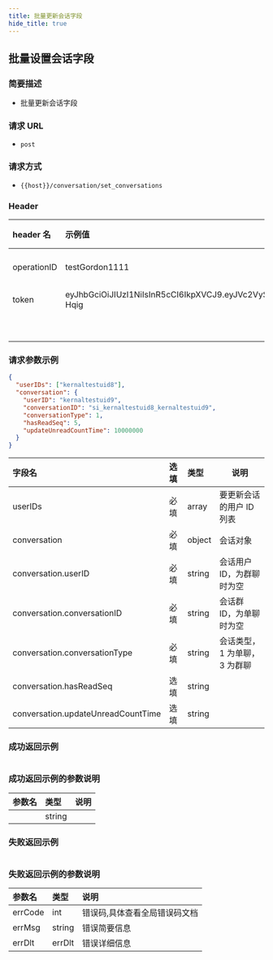 ```yaml
---
title: 批量更新会话字段
hide_title: true
---
```


## 批量设置会话字段

### 简要描述

- 批量更新会话字段

### 请求 URL

- `post`

### 请求方式

- `{{host}}/conversation/set_conversations`

### Header

| header 名   | 示例值                                                                                                                                                                                                      | 选填 | 类型   | 说明                         |
| :---------- | :---------------------------------------------------------------------------------------------------------------------------------------------------------------------------------------------------------- | :--- | ------ | ---------------------------- |
| operationID | testGordon1111                                                                                                                                                                                              | 必填 | string | operationID 用于全局链路追踪 |
| token       | eyJhbGciOiJIUzI1NiIsInR5cCI6IkpXVCJ9.eyJVc2VySUQiOiJvcGVuSU0xMjM0NTYiLCJQbGF0Zm9ybUlEIjoxLCJleHAiOjE2OTU3MTMxOTcsIm5iZiI6MTY4NzkzNjg5NywiaWF0IjoxNjg3OTM3MTk3fQ.5RgJOANfnutTlNT8ai0yXG5JPh8JgW5toOwJUC-Hqig | 必填 | string | 管理员或者用户 token         |
|             |                                                                                                                                                                                                             | 必填 | string |                              |

### 请求参数示例

```json
{
  "userIDs": ["kernaltestuid8"],
  "conversation": {
    "userID": "kernaltestuid9",
    "conversationID": "si_kernaltestuid8_kernaltestuid9",
    "conversationType": 1,
    "hasReadSeq": 5,
    "updateUnreadCountTime": 10000000
  }
}
```

| 字段名                             | 选填 | 类型   | 说明                         |
| :--------------------------------- | :--- | :----- | ---------------------------- |
| userIDs                            | 必填 | array  | 要更新会话的用户 ID 列表     |
| conversation                       | 必填 | object | 会话对象                     |
| conversation.userID                | 必填 | string | 会话用户 ID，为群聊时为空    |
| conversation.conversationID        | 必填 | string | 会话群 ID，为单聊时为空      |
| conversation.conversationType      | 必填 | string | 会话类型，1 为单聊，3 为群聊 |
| conversation.hasReadSeq            | 选填 | string |                              |
| conversation.updateUnreadCountTime | 选填 | string |                              |

### 成功返回示例

```json

```

### 成功返回示例的参数说明

| 参数名 | 类型   | 说明 |
| :----- | :----- | :--- |
|        | string |      |

### 失败返回示例

```json

```

### 失败返回示例的参数说明

| 参数名  | 类型   | 说明                          |
| :------ | :----- | :---------------------------- |
| errCode | int    | 错误码,具体查看全局错误码文档 |
| errMsg  | string | 错误简要信息                  |
| errDlt  | errDlt | 错误详细信息                  |
